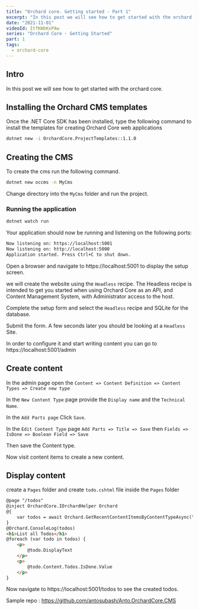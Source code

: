 ```yaml
---
title: "Orchard core. Getting started - Part 1"
excerpt: "In this post we will see how to get started with the orchard core."
date: "2021-11-01"
videoId: ItfKWbKxPAw
series: "Orchard Core - Getting Started"
part: 1
tags:
  - orchard-core
---
```

<YoutubeVideo videoId={props.videoId} />

<TOCInline toc={props.toc} asDisclosure />

## Intro

In this post we will see how to get started with the orchard core.

## Installing the Orchard CMS templates

Once the .NET Core SDK has been installed, type the following command to install the templates for creating Orchard Core web applications

```bash
dotnet new -i OrchardCore.ProjectTemplates::1.1.0
```

## Creating the CMS

To create the cms run the following command.

```bash
dotnet new occms -n MyCms
```

Change directory into the `MyCms` folder and run the project.

### Running the application

```bash
dotnet watch run
```

Your application should now be running and listening on the following ports:

```bash
Now listening on: https://localhost:5001
Now listening on: http://localhost:5000
Application started. Press Ctrl+C to shut down.
```

Open a browser and navigate to https://localhost:5001 to display the setup screen.

we will create the website using the `Headless` recipe. The Headless recipe is intended to get you started when using Orchard Core as an API, and Content Management System, with Administrator access to the host.

Complete the setup form and select the `Headless` recipe and SQLite for the database.

Submit the form. A few seconds later you should be looking at a `Headless` Site.

In order to configure it and start writing content you can go to https://localhost:5001/admin

## Create content

In the admin page open the `Content => Content Definition => Content Types => Create new type`

In the `New Content Type` page provide the `Display name` and the `Technical Name`.

In the `Add Parts page` Click `Save`.

In the `Edit Content Type` page `Add Parts => Title => Save` then `Fields => IsDone => Boolean Field => Save`

Then save the Content type.

Now visit content items to create a new content.

## Display content

create a `Pages` folder and create `todo.cshtml` file inside the `Pages` folder

```html
@page "/todos"
@inject OrchardCore.IOrchardHelper Orchard
@{
    var todos = await Orchard.GetRecentContentItemsByContentTypeAsync("Todos");
}
@Orchard.ConsoleLog(todos)
<h1>List all Todos</h1>
@foreach (var todo in todos) {
    <p>
        @todo.DisplayText
    </p>
    <p>
        @todo.Content.Todos.IsDone.Value
    </p>
}
```

Now navigate to https://localhost:5001/todos to see the created todos.

Sample repo : https://github.com/antosubash/Anto.OrchardCore.CMS

